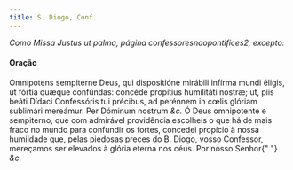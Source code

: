 ```yaml
---
title: S. Diogo, Conf.
---
```


<em>Como Missa Justus ut palma, página confessoresnaopontifices2, excepto:</em>


#### Oração
<div class="grid grid-cols-2 gap-5">
  <span class="text-justify">
    Omnípotens sempitérne Deus, qui dispositióne mirábili infírma mundi éligis,
    ut fórtia quæque confúndas: concéde propítius humilitáti nostræ; ut, piis
    beáti Dídaci Confessóris tui précibus, ad perénnem in cœlis glóriam
    sublimári mereámur. Per Dóminum nostrum <em>&c.</em>
  </span>
  <span class="text-justify">
    Ó Deus omnipotente e sempiterno, que com admirável providência escolheis o
    que há de mais fraco no mundo para confundir os fortes, concedei propício à
    nossa humildade que, pelas piedosas preces do B. Diogo, vosso Confessor,
    mereçamos ser elevados à glória eterna nos céus. Por nosso Senhor{" "}
    <em>&c.</em>
  </span>
</div>
